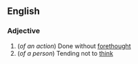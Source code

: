 ==English==

===Adjective===
{{en-adj}}

#(''of an action'') Done without [[forethought]]
#(''of a person'') Tending not to [[think]]